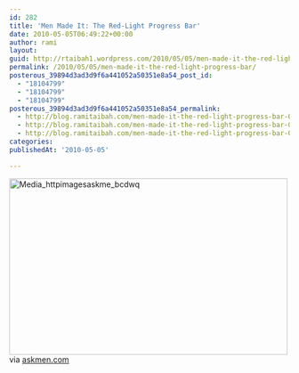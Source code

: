 ```yaml
---
id: 282
title: 'Men Made It: The Red-Light Progress Bar'
date: 2010-05-05T06:49:22+00:00
author: rami
layout: 
guid: http://rtaibah1.wordpress.com/2010/05/05/men-made-it-the-red-light-progress-bar
permalink: /2010/05/05/men-made-it-the-red-light-progress-bar/
posterous_39894d3ad3d9f6a441052a50351e8a54_post_id:
  - "18104799"
  - "18104799"
  - "18104799"
posterous_39894d3ad3d9f6a441052a50351e8a54_permalink:
  - http://blog.ramitaibah.com/men-made-it-the-red-light-progress-bar-0
  - http://blog.ramitaibah.com/men-made-it-the-red-light-progress-bar-0
  - http://blog.ramitaibah.com/men-made-it-the-red-light-progress-bar-0
categories:
publishedAt: '2010-05-05'

---
```

<div class="posterous_bookmarklet_entry">
  <div class='p_embed p_image_embed'>
    <a href="http://139.59.20.41/wp-content/uploads/2011/12/media_httpimagesaskme_bcdwq-scaled1000.jpg"><img alt="Media_httpimagesaskme_bcdwq" height="317" src="http://139.59.20.41/wp-content/uploads/2011/12/media_httpimagesaskme_bcdwq-scaled1000.jpg?w=300" width="500" /></a>
  </div>
  
  <div class="posterous_quote_citation">
    via <a href="http://www.askmen.com/daily/photo_blog/men-made-it-the-red-light-progress-bar.html">askmen.com</a>
  </div></p>
</div>
